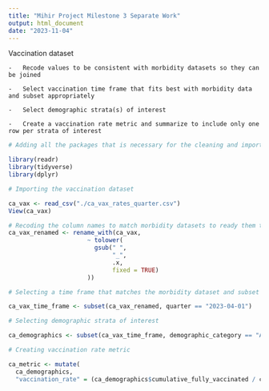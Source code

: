 ```yaml
---
title: "Mihir Project Milestone 3 Separate Work"
output: html_document
date: "2023-11-04"
---
```


Vaccination dataset 

```         
-   Recode values to be consistent with morbidity datasets so they can be joined

-   Select vaccination time frame that fits best with morbidity data and subset appropriately

-   Select demographic strata(s) of interest

-   Create a vaccination rate metric and summarize to include only one row per strata of interest
```

```r
# Adding all the packages that is necessary for the cleaning and importing done in this milestone, using readr, tidyverse, dplyr

library(readr)
library(tidyverse)
library(dplyr)
```

```r
# Importing the vaccination dataset

ca_vax <- read_csv("./ca_vax_rates_quarter.csv")
View(ca_vax)
```

```r
# Recoding the column names to match morbidity datasets to ready them to join
ca_vax_renamed <- rename_with(ca_vax,
                      ~ tolower(
                        gsub(" ",
                             "_",
                             .x,
                             fixed = TRUE)
                      ))
```

```r
# Selecting a time frame that matches the morbidity dataset and subset

ca_vax_time_frame <- subset(ca_vax_renamed, quarter == "2023-04-01")
```

```r
# Selecting demographic strata of interest

ca_demographics <- subset(ca_vax_time_frame, demographic_category == "Age Group")
```

```r
# Creating vaccination rate metric

ca_metric <- mutate(
  ca_demographics,
  "vaccination_rate" = (ca_demographics$cumulative_fully_vaccinated / ca_demographics$estimated_population) * 100)
```
